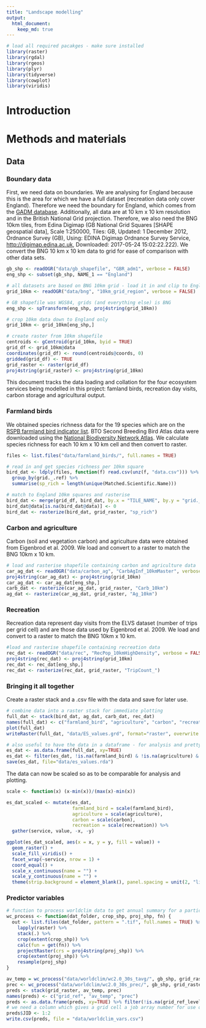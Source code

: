 ```yaml
---
title: "Landscape modelling"
output: 
  html_document:
    keep_md: true
---
```

```r
# load all required pacakges - make sure installed
library(raster)
library(rgdal)
library(rgeos)
library(plyr)
library(tidyverse)
library(cowplot)
library(viridis)
```
# Introduction

# Methods and materials

## Data 
### Boundary data

First, we need data on boundaries. We are analysing for England because this is the area for which we have a full dataset (recreation data only cover England). Therefore we need the boundary for England, which comes from the [GADM database](www.gadm.org). Additionally, all data are at 10 km x 10 km resolution and in the British National Grid projection. Therefore, we also need the BNG 10km tiles, from Edina Digimap (GB National Grid Squares [SHAPE geospatial data], Scale 1:250000, Tiles: GB, Updated: 1 December 2012, Ordnance Survey (GB), Using: EDINA Digimap Ordnance Survey Service, <http://digimap.edina.ac.uk>, Downloaded: 2017-05-24 15:02:22.222). We convert the BNG 10 km x 10 km data to grid for ease of comparison with other data sets. 

```r
gb_shp <- readOGR("data/gb_shapefile", "GBR_adm1", verbose = FALSE)
eng_shp <- subset(gb_shp, NAME_1 == "England")

# all datasets are based on BNG 10km grid - load it in and clip to England
grid_10km <- readOGR("data/bng", "10km_grid_region", verbose = FALSE)

# GB shapefile was WGS84, grids (and everything else) is BNG
eng_shp <- spTransform(eng_shp, proj4string(grid_10km))

# crop 10km data down to England only
grid_10km <- grid_10km[eng_shp,]

# create raster from 10km shapefile
centroids <- gCentroid(grid_10km, byid = TRUE)
grid_df <- grid_10km@data
coordinates(grid_df) <- round(centroids@coords, 0)
gridded(grid_df) <- TRUE
grid_raster <- raster(grid_df)
proj4string(grid_raster) <- proj4string(grid_10km)
```

This document tracks the data loading and collation for the four ecosystem services being modelled in this project: famland birds, recreation day visits, carbon storage and agricultural output. 

### Farmland birds

We obtained species richness data for the 19 species which are on the [RSPB farmland bird indicator list](https://www.rspb.org.uk/our-work/conservation/conservation-and-sustainability/farming/whyfarming/whyfarming/fbi/). BTO Second Breeding Bird Atlas  data were downloaded using the [National Biodiversity Network Atlas](https://nbnatlas.org/). We calculate species richness for each 10 km x 10 km cell and then convert to raster.  

```r
files <- list.files("data/farmland_birds/", full.names = TRUE)

# read in and get species richness per 10km square
bird_dat <- ldply(files, function(f) read.csv(unz(f, "data.csv"))) %>%
  group_by(grid._.ref) %>%
  summarise(sp_rich = length(unique(Matched.Scientific.Name)))

# match to England 10km squares and rasterise
bird_dat <- merge(grid_df, bird_dat, by.x = "TILE_NAME", by.y = "grid._.ref")
bird_dat@data[is.na(bird_dat@data)] <- 0
bird_dat <- rasterize(bird_dat, grid_raster, "sp_rich")
```

### Carbon and agriculture 

Carbon (soil and vegetation carbon) and agriculture data were obtained from Eigenbrod et al. 2009. We load and convert to a raster to match the BNG 10km x 10 km.

```r
# load and rasterise shapefile containing carbon and agriculture data
car_ag_dat <- readOGR("data/carbon_ag", "CarbAgInf_10kmMaster", verbose = FALSE)
proj4string(car_ag_dat) <- proj4string(grid_10km)
car_ag_dat <- car_ag_dat[eng_shp,]
carb_dat <- rasterize(car_ag_dat, grid_raster, "Carb_10km")
ag_dat <- rasterize(car_ag_dat, grid_raster, "Ag_10km")
```

### Recreation

Recreation data represent day visits from the ELVS dataset (number of trips per grid cell) and are those data used by Eigenbrod et al. 2009. We load and convert to a raster to match the BNG 10km x 10 km.

```r
#load and rasterise shapefile containing recreation data
rec_dat <- readOGR("data/rec", "RecPop_10kmHighDensity", verbose = FALSE)
proj4string(rec_dat) <- proj4string(grid_10km)
rec_dat <- rec_dat[eng_shp,]
rec_dat <- rasterize(rec_dat, grid_raster, "TripCount_")
```

### Bringing it all together

Create a raster stack and a .csv file with the data and save for later use.

```r
# combine data into a raster stack for immediate plotting
full_dat <- stack(bird_dat, ag_dat, carb_dat, rec_dat)
names(full_dat) <- c("farmland_bird", "agriculture", "carbon", "recreation")
plot(full_dat)
writeRaster(full_dat, "data/ES_values.grd", format="raster", overwrite = TRUE)

# also useful to have the data in a dataframe - for analysis and pretty plotting (e.g. in ggplot2). 
es_dat <- as.data.frame(full_dat, xy=TRUE)
es_dat <- filter(es_dat, !is.na(farmland_bird) & !is.na(agriculture) & !is.na(carbon) & !is.na(recreation))
save(es_dat, file="data/es_values.rda")
```


The data can now be scaled so as to be comparable for analysis and plotting. 

```r
scale <- function(x) (x-min(x))/(max(x)-min(x))

es_dat_scaled <- mutate(es_dat, 
                        farmland_bird = scale(farmland_bird),
                        agriculture = scale(agriculture),
                        carbon = scale(carbon),
                        recreation = scale(recreation)) %>%
  gather(service, value, -x, -y)

ggplot(es_dat_scaled, aes(x = x, y = y, fill = value)) + 
  geom_raster() + 
  scale_fill_viridis() + 
  facet_wrap(~service, nrow = 1) + 
  coord_equal() + 
  scale_x_continuous(name = "") + 
  scale_y_continuous(name = "") + 
  theme(strip.background = element_blank(), panel.spacing = unit(2, "lines"), axis.ticks=element_blank(), axis.text=element_blank(), axis.line=element_blank())
```

### Predictor variables
```r
# function to process worldclim data to get annual summary for a particular study area
wc_process <- function(dat_folder, crop_shp, proj_shp, fn) {
  out <- list.files(dat_folder, pattern = ".tif", full.names = TRUE) %>%
    lapply(raster) %>%
    stack(.) %>%
    crop(extent(crop_shp)) %>%
    calc(fun = get(fn)) %>%
    projectRaster(crs = proj4string(proj_shp)) %>%
    crop(extent(proj_shp)) %>%
    resample(proj_shp)
} 

av_temp = wc_process("data/worldclim/wc2.0_30s_tavg/", gb_shp, grid_raster, "mean")
prec <- wc_process("data/worldclim/wc2.0_30s_prec/", gb_shp, grid_raster, "sum")
preds <- stack(grid_raster, av_temp, prec)
names(preds) <- c("grid_ref", "av_temp", "prec")
preds <- as.data.frame(preds, xy=TRUE) %>% filter(!is.na(grid_ref_levels))
# we need a column which gives a grid cell a job array number for use on the HPC. 
preds$JID <- 1:2
write.csv(preds, file = "data/worldclim_vars.csv")
```

